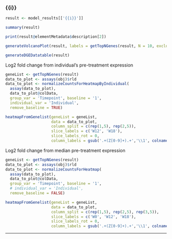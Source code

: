 <!-- ## call the script with knitr::knit_expand in a formatfile to dynamically render chunks -->
<!-- out <- NULL -->
<!-- for (celltype in celltypes) { -->
<!--     out = c(out, knitr::knit_expand(text = chunk_text, celltype = celltype)) -->
<!-- } -->

<!-- cat(knit_child(text = out, quiet = TRUE), sep = '\n') -->

### {{i}}

```r
result <- model_results[['{{i}}']]
```

```r
summary(result)
```

```r
print(result@elementMetadata$description[2])
```
  
```r
generateVolcanoPlot(result, labels = getTopNGenes(result, N = 10, exclude_ENS = TRUE))
```

```r
generateDGEDatatable(result)
```

:::: {class='fluid-row'}

::: {class='col-md-6'}

Log2 fold change from individual's pre-treatment expression

```r
geneList <- getTopNGenes(result)
data_to_plot <- assays(obj)$rld
data_to_plot <- normalizeCountsForHeatmapByIndividual(
  assay(data_to_plot),
  data_to_plot@colData,
  group_var = 'Timepoint', baseline = '1', 
  individual_var = 'Individual',
  remove_baseline = TRUE)

heatmapFromGenelist(geneList = geneList, 
                    data = data_to_plot,
                    column_split = c(rep(1,5), rep(2,5)),
                    slice_labels = c('W12', 'W18'),
                    slice_labels_rot = 0,
                    column_labels = gsub('.+(Z[0-9]+).+','\\1', colnames(data_to_plot)))
```

:::

::: {class='col-md-6'}

Log2 fold change from median pre-treatment expression

```r
geneList <- getTopNGenes(result)
data_to_plot <- assays(obj)$rld
data_to_plot <- normalizeCountsForHeatmap(
  assay(data_to_plot),
  data_to_plot@colData,
  group_var = 'Timepoint', baseline = '1', 
  # individual_var = 'Individual',
  remove_baseline = FALSE)

heatmapFromGenelist(geneList = geneList, 
                    data = data_to_plot,
                    column_split = c(rep(1,5), rep(2,5), rep(3,5)),
                    slice_labels = c('W0', 'W12', 'W18'),
                    slice_labels_rot = 0,
                    column_labels = gsub('.+(Z[0-9]+).+','\\1', colnames(data_to_plot)))
```

:::

::::

***
